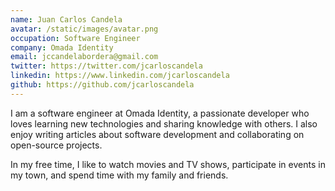 ```yaml
---
name: Juan Carlos Candela
avatar: /static/images/avatar.png
occupation: Software Engineer
company: Omada Identity
email: jccandelabordera@gmail.com
twitter: https://twitter.com/jcarloscandela
linkedin: https://www.linkedin.com/jcarloscandela
github: https://github.com/jcarloscandela
---
```


I am a software engineer at Omada Identity, a passionate developer who loves learning new technologies and sharing knowledge with others. I also enjoy writing articles about software development and collaborating on open-source projects.

In my free time, I like to watch movies and TV shows, participate in events in my town, and spend time with my family and friends.